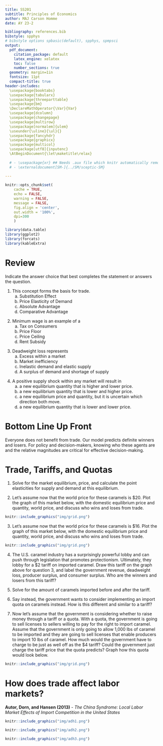 ```yaml
---
title: SS201
subtitle: Principles of Economics
author: MAJ Carson Homme
date: AY 23-2

bibliography: references.bib
bibstyle: spphys
# bibstyle options spbasic(default), spphys, spmpsci
output:
  pdf_document:
    citation_package: default
    latex_engine: xelatex
    toc: false
    number_sections: true
  geometry: margin=1in
  fontsize: 11pt
  compact-title: true
header-includes: 
  \usepackage{booktabs}
  \usepackage{tabularx}
  \usepackage{threeparttable}
  \usepackage{bm}
  \DeclareMathOperator{\Var}{Var}
  \usepackage{dcolumn}
  \usepackage{changepage}
  \usepackage{multirow}
  \usepackage[normalem]{ulem}
  \useunder{\uline}{\ul}{}
  \usepackage{fancyhdr}
  \usepackage{graphicx}
  \usepackage{multicol}
  \usepackage[utf8]{inputenc}
  \AtBeginDocument{\let\maketitle\relax}
  
  # - \usepackage{xr} ## Needs .aux file which knitr automatically removes
  # - \externaldocument[SM-]{../SM/sceptic-SM}
  
---
```


```r
knitr::opts_chunk$set(
	cache = TRUE, 
	echo = FALSE, 
	warning = FALSE,
	message = FALSE,
	fig.align = 'center',
	out.width = '100%',
	dpi=300
	)
```

```r
library(data.table)
library(ggplot2)
library(forcats)
library(kableExtra)
```


\fancyhf{}
\begin{center}
    \Large
    \textbf{
    \textit{SS201: Principles of Economics} \\ 
    AY 23-2 \\ 
    }
    Lesson 10: Trade Theories and Restrictions
\end{center}
\fancyfoot[C]{\thepage}

# Review {#sec:review}

Indicate the answer choice that best completes the statement or answers the question.

1. This concept forms the basis for trade.
    a. Substitution Effect
    b. Price Elasticity of Demand
    c. Absolute Advantage
    d. Comparative Advantage

\vspace{0.5cm}

2. Minimum wage is an example of a 
    a. Tax on Consumers
    b. Price Floor
    c. Price Ceiling
    d. Rent Subsidy

\vspace{0.5cm}

3. Deadweight loss represents 
    a. Excess within a market
    b. Market inefficiency
    c. Inelastic demand and elastic supply
    d. A surplus of demand and shortage of supply

\vspace{0.5cm}

4. A positive supply shock within any market will result in
    a. a new equilibrium quantity that is higher and lower price.
    b. a new equilibrium quantity that is lower and higher price.
    c. a new equilibrium price and quantity, but it is uncertain which direction both move.
    d. a new equilibrium quantity that is lower and lower price. 

\vspace{0.5cm}

\pagebreak

# Bottom Line Up Front {#sec:bluf}
Everyone does not benefit from trade. Our model predicts definite winners and losers. For policy and decision-makers, knowing who these agents are and the relative magnitudes are critical for effective decision-making.

# Trade, Tariffs, and Quotas {#sec:trade}

\hspace{0.5cm}  \begin{minipage}[t]{0.55\textwidth}
    \vspace{0pt}
Will Hunting loves apples and caramels. Suppose that the market for caramels sold in 1 lb packages is given by the equations below:
    
$$Q_D = 10,000-400P$$
$$Q_S = \frac{400p-2000}{3}$$
\end{minipage}
\hfill
\begin{minipage}[t]{0.35\textwidth}
    \vspace{0pt}
    \centering
    \includegraphics[width=\linewidth]{img/will.jpg}
\end{minipage}

\vspace{1cm}

1. Solve for the market equilibrium, price, and calculate the point elasticities for supply and demand at this equilibrium. \vspace{5cm}

\pagebreak

2. Let’s assume now that the world price for these caramels is \$20. Plot the graph of this market below, with the domestic equilibrium price and quantity, world price, and discuss who wins and loses from trade.

```r
knitr::include_graphics("img/grid.png")
```

3. Let’s assume now that the world price for these caramels is \$16. Plot the graph of this market below, with the domestic equilibrium price and quantity, world price, and discuss who wins and loses from trade.

```r
knitr::include_graphics("img/grid.png")
```

\pagebreak

4. The U.S. caramel industry has a surprisingly powerful lobby and can push through legislation that promotes protectionism. Ultimately, they lobby for a $2 tariff on imported caramel. Draw this tariff on the graph above for question 3, and label the government revenue, deadweight loss, producer surplus, and consumer surplus. Who are the winners and losers from this tariff? \vspace{6cm}

5. Solve for the amount of caramels imported before and after the tariff. \vspace{8cm}
 
6. Say instead, the government wants to consider implementing an import quota on caramels instead. How is this different and similar to a tariff? 

\pagebreak 

7. Now let’s assume that the government is considering whether to raise money through a tariff or a quota. With a quota, the government is going to sell licenses to sellers willing to pay for the right to import caramel. Assume that the government is only going to allow 1,000 lbs of caramel to be imported and they are going to sell licenses that enable producers to import 10 lbs of caramel. How much would the government have to charge to be just as well off as the $4 tariff? Could the government just charge the tariff price that the quota predicts? Graph how this quota would look below.

```r
knitr::include_graphics("img/grid.png")
```

\pagebreak

# How does trade affect labor markets? {#sec:labor}

**Autor, Dorn, and Hansen (2013)** - *The China Syndrome: Local Labor Market Effects of Import Competition in the United States*

```r
knitr::include_graphics("img/adh1.png")
```

```r
knitr::include_graphics("img/adh2.png")
```

```r
knitr::include_graphics("img/adh3.png")
```
